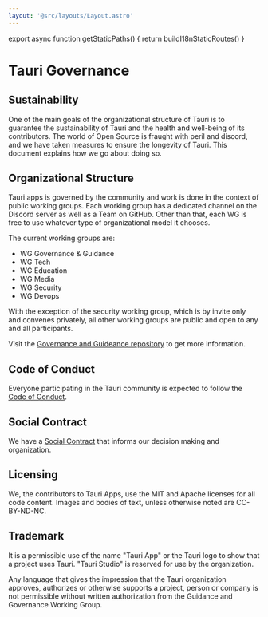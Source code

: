 ```yaml
---
layout: '@src/layouts/Layout.astro'
---
```



export async function getStaticPaths() {
  return buildI18nStaticRoutes()
}

# Tauri Governance

## Sustainability

One of the main goals of the organizational structure of Tauri is to guarantee the sustainability of Tauri and the health and well-being of its contributors. The world of Open Source is fraught with peril and discord, and we have taken measures to ensure the longevity of Tauri. This document explains how we go about doing so.

## Organizational Structure

Tauri apps is governed by the community and work is done in the context of public working groups. Each working group has a dedicated channel on the Discord server as well as a Team on GitHub. Other than that, each WG is free to use whatever type of organizational model it chooses.

The current working groups are:

- WG Governance & Guidance
- WG Tech
- WG Education
- WG Media
- WG Security
- WG Devops

With the exception of the security working group, which is by invite only and convenes privately, all other working groups are public and open to any and all participants.

Visit the [Governance and Guideance repository](https://github.com/tauri-apps/governance-and-guidance) to get more information.

## Code of Conduct

Everyone participating in the Tauri community is expected to follow the [Code of Conduct](https://github.com/tauri-apps/governance-and-guidance/blob/main/CODE_OF_CONDUCT.md).

## Social Contract

We have a [Social Contract](https://github.com/tauri-apps/governance-and-guidance/blob/main/SOCIAL_CONTRACT.md) that informs our decision making and organization.

## Licensing

We, the contributors to Tauri Apps, use the MIT and Apache licenses for all code content. Images and bodies of text, unless otherwise noted are CC-BY-ND-NC.

## Trademark

It is a permissible use of the name "Tauri App" or the Tauri logo to show that a project uses Tauri. "Tauri Studio" is reserved for use by the organization.

Any language that gives the impression that the Tauri organization approves, authorizes or otherwise supports a project, person or company is not permissible without written authorization from the Guidance and Governance Working Group.
